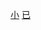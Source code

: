 {{Catnav|頁面分類|各種主題的頁面分類|依中国各省来作的分类|中国各省教育|香港教育|香港學校|香港已關閉學校}}
{{Catnav|頁面分類|各種主題的頁面分類|依中国各省来作的分类|中国各省教育|香港教育|香港學校|香港小學}}

[[Category:香港已關閉學校|小]]
[[Category:香港小學|已]]